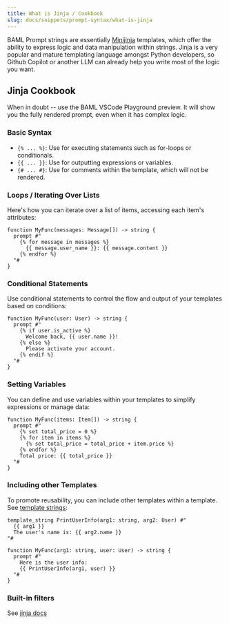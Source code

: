 ```yaml
---
title: What is Jinja / Cookbook
slug: docs/snippets/prompt-syntax/what-is-jinja
---
```



BAML Prompt strings are essentially [Minijinja](https://docs.rs/minijinja/latest/minijinja/filters/index.html#functions) templates, which offer the ability to express logic and data manipulation within strings. Jinja is a very popular and mature templating language amongst Python developers, so Github Copilot or another LLM can already help you write most of the logic you want.

## Jinja Cookbook

When in doubt -- use the BAML VSCode Playground preview. It will show you the fully rendered prompt, even when it has complex logic.

### Basic Syntax

- `{% ... %}`: Use for executing statements such as for-loops or conditionals.
- `{{ ... }}`: Use for outputting expressions or variables.
- `{# ... #}`: Use for comments within the template, which will not be rendered.

### Loops / Iterating Over Lists

Here's how you can iterate over a list of items, accessing each item's attributes:

```jinja Jinja
function MyFunc(messages: Message[]) -> string {
  prompt #"
    {% for message in messages %}
      {{ message.user_name }}: {{ message.content }}
    {% endfor %}
  "#
}
```

### Conditional Statements

Use conditional statements to control the flow and output of your templates based on conditions:

```jinja Jinja
function MyFunc(user: User) -> string {
  prompt #"
    {% if user.is_active %}
      Welcome back, {{ user.name }}!
    {% else %}
      Please activate your account.
    {% endif %}
  "#
}
```

### Setting Variables

You can define and use variables within your templates to simplify expressions or manage data:

```jinja
function MyFunc(items: Item[]) -> string {
  prompt #"
    {% set total_price = 0 %}
    {% for item in items %}
      {% set total_price = total_price + item.price %}
    {% endfor %}
    Total price: {{ total_price }}
  "#
}
```

### Including other Templates

To promote reusability, you can include other templates within a template. See [template strings](../template-string.mdx):

```baml
template_string PrintUserInfo(arg1: string, arg2: User) #"
  {{ arg1 }}
  The user's name is: {{ arg2.name }}
"#

function MyFunc(arg1: string, user: User) -> string {
  prompt #"
    Here is the user info:
    {{ PrintUserInfo(arg1, user) }}
  "#
}
```

### Built-in filters
See [jinja docs](https://jinja.palletsprojects.com/en/3.1.x/templates/#list-of-builtin-filters)